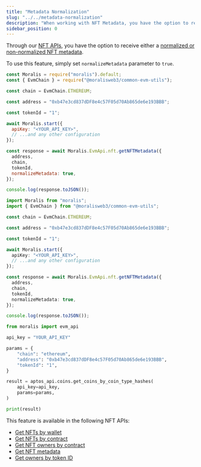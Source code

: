 ```yaml
---
title: "Metadata Normalization"
slug: "../../metadata-normalization"
description: "When working with NFT Metadata, you have the option to receive either a normalized or non-normalized metadata from our NFT APIs."
sidebar_position: 0
---
```


Through our [NFT APIs](/web3-data-api/evm/nft-api), you have the option to receive either a [normalized or non-normalized NFT metadata](/web3-data-api/evm/normalized-vs-non-normalized-metadata).

To use this feature, simply set `normalizeMetadata` parameter to `true`.


<Tabs groupId="programming-language">
  <TabItem value="javascript" label="index.js (JavaScript)" default>

```javascript index.js
const Moralis = require("moralis").default;
const { EvmChain } = require("@moralisweb3/common-evm-utils");

const chain = EvmChain.ETHEREUM;

const address = "0xb47e3cd837dDF8e4c57F05d70Ab865de6e193BBB";

const tokenId = "1";

await Moralis.start({
  apiKey: "<YOUR_API_KEY>",
  // ...and any other configuration
});

const response = await Moralis.EvmApi.nft.getNFTMetadata({
  address,
  chain,
  tokenId,
  normalizeMetadata: true,
});

console.log(response.toJSON());
```

</TabItem>
<TabItem value="typescript" label="index.ts (TypeScript)">

```typescript index.ts
import Moralis from "moralis";
import { EvmChain } from "@moralisweb3/common-evm-utils";

const chain = EvmChain.ETHEREUM;

const address = "0xb47e3cd837dDF8e4c57F05d70Ab865de6e193BBB";

const tokenId = "1";

await Moralis.start({
  apiKey: "<YOUR_API_KEY>",
  // ...and any other configuration
});

const response = await Moralis.EvmApi.nft.getNFTMetadata({
  address,
  chain,
  tokenId,
  normalizeMetadata: true,
});

console.log(response.toJSON());
```

</TabItem>
<TabItem value="python" label="index.py (Python)">

```python index.py
from moralis import evm_api

api_key = "YOUR_API_KEY"

params = {
    "chain": "ethereum",
    "address": "0xb47e3cd837dDF8e4c57F05d70Ab865de6e193BBB",
    "tokenId": "1",
}

result = aptos_api.coins.get_coins_by_coin_type_hashes(
    api_key=api_key,
    params=params,
)

print(result)
```

</TabItem>
</Tabs>

This feature is available in the following NFT APIs:

- [Get NFTs by wallet](/web3-data-api/evm/reference/get-wallet-nfts)
- [Get NFTs by contract](/web3-data-api/evm/reference/get-contract-nfts)
- [Get NFT owners by contract](/web3-data-api/evm/reference/get-nft-owners)
- [Get NFT metadata](/web3-data-api/evm/reference/get-nft-metadata)
- [Get owners by token ID](/web3-data-api/evm/reference/get-nft-token-id-owners)
